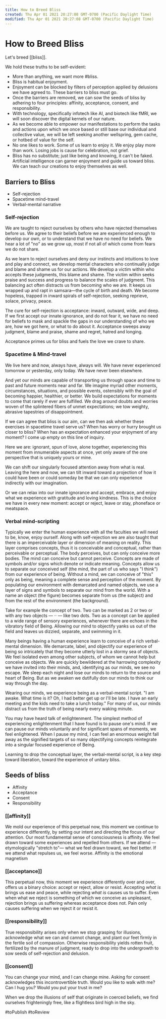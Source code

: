 ```yaml
---
title: How to Breed Bliss
created: Thu Apr 01 2021 20:27:08 GMT-0700 (Pacific Daylight Time)
modified: Thu Apr 01 2021 20:27:08 GMT-0700 (Pacific Daylight Time)
---
```


# How to Breed Bliss

Let's breed [[bliss]].

We hold these truths to be self-evident:

- More than anything, we want more #bliss.
- Bliss is habitual enjoyment.
- Enjoyment can be blocked by filters of perception applied by delusions we have agreed to. These barriers to bliss must go.
- Once the barriers are removed, we can sow the seeds of bliss by adhering to four principles: affinity, acceptance, consent, and responsibility.
- With technology, specifically infotech like AI, and biotech like fMRI, we will soon discover the digital kernels of our nature.
- As we become able to empower our manifestations to perform the tasks and actions upon which we once based or still base our individual and collective value, we will be left seeking another wellspring, gem cache, or hotbed of value for the self.
- No one likes to work. Some of us learn to enjoy it. We enjoy play more than work. Losing jobs is cause for celebration, not grief.
- Bliss has no substitute; just like being and knowing, it can't be faked. Artificial intelligence can garner enjoyment and guide us toward bliss. We can teach our creations to enjoy themselves as well.

## Barriers to Bliss

- Self-rejection
- Spacetime mind-travel
- Verbal-mental narrative

### Self-rejection

We are taught to reject ourselves by others who have rejected themselves before us. We agree to their beliefs before we are experienced enough to develop our own, or to understand that we have no need for beliefs. We hear a lot of "no" as we grow up, most if not all of which come from fears we do not share.

As we learn to reject ourselves and deny our instincts and intuitions to love and play and connect, we develop mental characters who continually judge and blame and shame us for our actions. We develop a victim within who accepts these judgments, this blame and shame. The victim within seeks praise and success and progress to balance the scales of judgment. This balancing act often distracts us from becoming who we are. It keeps us wrapped up and rapt in samsara—the cycle of birth and death. We become hopeless, trapped in inward spirals of self-rejection, seeking reprieve, solace, privacy, peace.

The cure for self-rejection is acceptance: inward, outward, wide, and deep. If we first accept our innate ignorance, and do not fear it, we have no need for beliefs to mask and spackle the gaps in our understanding of who we are, how we got here, or what to do about it. Acceptance sweeps away judgment, blame and praise, shame and regret, hatred and longing.

Acceptance primes us for bliss and fuels the love we crave to share.

### Spacetime & Mind-travel

We live here and now, always have, always will. We have never experienced tomorrow or yesterday, only today. We have never been elsewhere.

And yet our minds are capable of transporting us through space and time to past and future moments near and far. We imagine myriad other moments, circumstances, situations, and possible events, ostensibly with the goal of becoming happier, healthier, or better. We build expectations for moments to come that rarely if ever are fulfilled. We drag around doubts and worries woven of the splintered fibers of unmet expectations; we tow weighty, abrasive tapestries of disappointment.

If we can agree that bliss is our aim, can we then ask whether these exercises in spacetime travel serve us? When has worry or hurry brought us closer to bliss? When has an expectation enhanced your enjoyment of any moment? I come up empty on this line of inquiry.

Here we are: ignorant, spun of love, alone together, experiencing this moment from innumerable aspects at once, yet only aware of the one perspective that is uniquely yours or mine.

We can shift our singularly focused attention away from what is real. Leaving the here and now, we can tilt inward toward a projection of how it could have been or could someday be that we can only experience indirectly with our imagination.

Or we can relax into our innate ignorance and accept, embrace, and enjoy what we experience with gratitude and loving kindness. This is the choice we have in every new moment: accept or reject, leave or stay, phoneface or meatspace.

### Verbal mind-scripting

Typically we enter the human experience with all the faculties we will need to be, know, enjoy ourself. Along with self-rejection we are also taught that there is an imperceivable layer or dimension of meaning on reality. This layer comprises concepts, thus it is conceivable and conceptual, rather than perceivable or perceptual. The body perceives, but can only conceive more bodies. The mind can conceive but cannot perceive. Concepts are made of symbols and/or signs which denote or indicate meaning. Concepts allow us to separate our conceived self (the mind, the part of us who says "I think") from our experience of being. Without a mind, we can conceive of "this" only as being, meaning a complete sense and perception of the moment. By populating our environment with demarcated and named objects, we use a layer of signs and symbols to separate our mind from the world. With a name an object (the figure) becomes separate from us (the subject) and from the rest of the environment (the background).

Take for example the concept of two. Two can be marked as 2 or two or with any two objects — ·· — like two dots. Two as a concept can be applied to a wide range of sensory experiences, whenever there are echoes in the vibratory field of Being. Allowing our mind to objectify yanks us out of the field and leaves us dizzied, separate, and swimming in it.

Many beings having a human experience learn to conceive of a rich verbal-mental dimension. We demarcate, label, and objectify our experience of being so intricately that they become utterly lost in a stormy sea of objects. We feel isolated even among other subjects, of whom we cannot help but conceive as objects. We are quickly bewildered at the harrowing complexity we have invited into their minds, and, identifying as our minds, we see no escape. We sleep each night and lose our minds to return to the source and heart of Being. But as we awaken we dutifully don our minds to think our way through the day.

Wearing our minds, we experience being as a verbal-mental script. "I am awake. What time is it? Oh, I had better get up or I'll be late. I have an early meeting and the kids need to take a lunch today." For many of us, our minds distract us from the truth of being nearly every waking minute.

You may have heard talk of enlightenment. The simplest method of experiencing enlightenment that I have found is to pause one's mind. If we can pause our minds voluntarily and for significant spans of moments, we feel enlightened. When I pause my mind, I can feel an enormous weight fall away as the signified targets of so many objectifying concepts reintegrate into a singular focused experience of Being.

Learning to drop the conceptual layer, the verbal-mental script, is a key step toward liberation, toward the experience of unitary bliss.

## Seeds of bliss

- Affinity
- Acceptance
- Consent
- Responsibility

### [[affinity]]

We mold our experience of this perpetual now, this moment we continue to experience differently, by setting our intent and directing the focus of our attention. Our most fundamental sense of consciousness is affinity. We feel drawn toward some experiences and repelled from others. If we attend — etymologically "stretch to"— what we feel drawn toward, we feel better. If we attend what repulses us, we feel worse. Affinity is the emotional magnetism

### [[acceptance]]

This perpetual now, this moment we experience differently over and over, offers us a binary choice: accept or reject, allow or resist. Accepting _what is_ brings us ease and peace, while rejecting _what is_ causes us to suffer. Even when what we reject is something of which we conceive as unpleasant, rejection brings us suffering whereas acceptance does not. Pain only causes suffering when we reject it or resist it.

### [[responsibility]]

True responsibility arises only when we stop grasping for illusions, acknowledge what we can and cannot change, and plant our feet firmly in the fertile soil of compassion. Otherwise responsibility yields rotten fruit, fertilized by the manure of judgment, ready to drop into the undergrowth to sow seeds of self-rejection and delusion.

### [[consent]]

You can change your mind, and I can change mine. Asking for consent acknowledges this incontrovertible truth. Would you like to walk with me? Can I hug you? Would you put your trust in me?

When we drop the illusions of self that originate in coerced beliefs, we find ourselves frighteningly free, like a flightless bird high in the sky.

#toPublish #toReview


